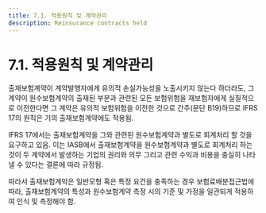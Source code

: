 ```yaml
---
title: 7.1. 적용원칙 및 계약관리
description: Reinsurance contracts held
---
```


# 7.1. 적용원칙 및 계약관리

출재보험계약이 계약발행자에게 유의적 손실가능성을 노출시키지 않는다 하더라도, 그 계약이 원수보험계약의 출재된 부분과 관련된 모든 보험위험을 재보험자에게 실질적으로 이전한다면 그 계약은 유의적 보험위험을 이전한 것으로 간주(문단 B19)하므로 IFRS 17의 원칙은 기의 출재보험계약에도 적용됨.

IFRS 17에서는 출재보험계약을 그와 관련된 원수보험계약과 별도로 회계처리 할 것을 요구하고 있음. 이는 IASB에서 출재보험계약을 원수보험계약과 별도로 회계처리 하는 것이 두 계약에서 발생하는 기업의 권리와 의무 그리고 관련 수익과 비용을 충실히 나타낼 수 있다는 결론에 따라 규정됨.

따라서 출재보험계악은 일반모형 혹은 특정 요건을 충족하는 경우 보험료배분접근법에 따라, 출재보험계약의 특성과 원수보험계약 측정 시의 기준 및 가정을 일관되게 적용하여 인식 및 측정해야 함.
